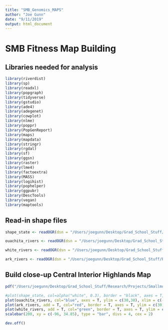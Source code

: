 ```yaml
---
title: "SMB_Genomics_MAPS"
author: "Joe Gunn"
date: "9/11/2019"
output: html_document
---
```


# SMB Fitness Map Building

## Libraries needed for analysis
```r
library(riverdist)
library(sp)
library(readxl)
library(popgraph)
library(tidyverse)
library(gstudio)
library(ade4)
library(adegenet)
library(cowplot)
library(nlme)
library(poppr)
library(PopGenReport)
library(maps)
library(mapdata)
library(stringr)
library(rgdal)
library(sf)
library(ggsn)
library(raster)
library(lme4)
library(factoextra)
library(MASS)
library(logihist)
library(pophelper)
library(ggpubr)
library(DescTools)
library(vegan)
library(maptools)
```

## Read-in shape files
```r

shape_state <- readOGR(dsn = "/Users/joegunn/Desktop/Grad_School_Stuff/Research/Projects/Smallmouth_Bass_Fitness/raw_data/map_data/STATES", layer = "states") #shape file for the United States, with 

ouachita_rivers <- readOGR(dsn = "/Users/joegunn/Desktop/Grad_School_Stuff/Research/Projects/Smallmouth_Bass_Fitness/raw_data/map_data/ouachita_riverbasin_rivers", layer = "ouachita_riverbasin_Rivers")

white_rivers <- readOGR(dsn = "/Users/joegunn/Desktop/Grad_School_Stuff/Research/Projects/Smallmouth_Bass_Fitness/raw_data/map_data/white_riverbasin_rivers", layer = "white_riverbasin_Rivers")

ark_rivers <- readOGR(dsn = "/Users/joegunn/Desktop/Grad_School_Stuff/Research/Projects/Smallmouth_Bass_Fitness/raw_data/map_data/arkansas_riverbasin_Rivers", layer = "arkansas_riverbasin_Rivers")
```


## Build close-up Central Interior Highlands Map
```r
pdf("/Users/joegunn/Desktop/Grad_School_Stuff/Research/Projects/Smallmouth_Bass_Fitness/visualization/map_building/ark_ouac_white_rivers_map.pdf", width = 9, height = 8) 

#plot(shape_state, col=alpha("white", 0.3), border = "black", axes = T, ylim = c(30,38), xlim = c(-96,-91.1), cex.axis = 1.6)
plot(ouachita_rivers, col="blue", axes = T, ylim = c(30,38), xlim = c(-96,-91), cex.axis = 2)
plot(ark_rivers, add = T, col="red", border = T, axes = T, ylim = c(30,38), xlim = c(-96,-91), cex.axis = 2)
plot(white_rivers, add = T, col="green", border = T, axes = T, ylim = c(30,38), xlim = c(-96,-91), cex.axis = 2)
scalebar(200, xy = c(-96, 34.85), type = "bar", divs = 4, cex = 2)

dev.off()
```
